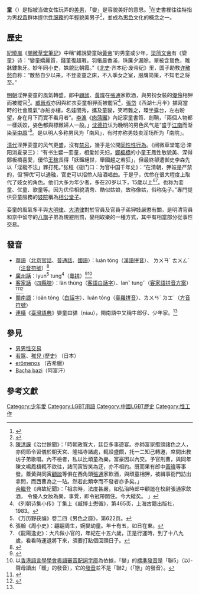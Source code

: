 {{globalize|time=2010-08-05T10:49:40+00:00}}
{{Distinguish|恋童}}
{{Otheruses|少年愛|subject='''男色關係中受寵愛的少年'''|other='''古代社會中成年男子和少年間的男色習俗'''}}
'''{{ruby|孌|luán}}童'''（{{lang-en|catamite}}）是指被当做女性玩弄的[[美男|美男]]，「孌」是容貌美好的意思。<ref>{{Cite book|edition=第一版|publisher=汉语大词典出版社|location=上海|isbn=7543200015|oclc=15306271|author1=汉语大词典编辑委员会|author2=汉语大词典编纂处|title=汉语大词典|year=1989|pages=425|volume=4}}</ref>在史書裡往往特指为男[[权貴|权貴]]群体提供[[性交易|性服務]]的年輕貌美男子<ref>{{cite web|url=https://www.wiki101.com.tw/archives/68627#.XoVbdYPis2w|title=孌童是什麼意思？歷史上關於孌童的記載|publisher=Wiki101.com.tw|access-date=2020-04-02 }}</ref>，並成為[[男色|男色]]文化的概念之一。{{Citation needed}}

==歷史==
[[紀曉嵐|紀曉嵐]]《[[閱微草堂筆記|閱微草堂筆記]]》中稱“雜說孌童始[[黃帝|黃帝]]”的男童或少年，[[梁简文帝|梁简文帝]]有《孌童》诗：“孌童嬌麗質，踐董復超瑕。羽帳晨香滿，珠簾夕漏賒。翠被含鴛色，雕牀鏤象牙。妙年同小史，姝貌比朝霞。”《[[北史|北史]]·齐本纪·废帝纪》里，国子助教[[许散愁|许散愁]]自称：“散愁自少以来，不登娈童之床，不入季女之室，服膺简策，不知老之将至。”

[[明朝|明朝]]淫狎娈童的風氣轉盛。郎中[[顧謐|顧謐]]、[[黃暐|黃暐]]在[[張通|張通]]家飲酒，與男扮女裝的[[優伶|優伶]]相狎而被罷官<ref>[[陳洪謨|陳洪謨]]《治世餘聞》：「時朝政寬大，廷臣多事遊宴。亦師富家攬頭諸色之人，亦伺節令習儀於朝天宮、隆福寺諸處，輒設盛饌，托一二知己轉邀，席間出教坊子弟歌唱。內不檢者，私以比頑童為樂，富豪因以內交。予官刑曹，與同年陳文鳴鳳梧輒不欲往，諸同寅皆笑為迂，亦不相約。既而果有郎中[[黃暐|黃暐]]等事發。蓋黃與同寅[[顧謐|顧謐]]等俱在西角頭[[張通|張通]]家飲酒，與頑童相狎，被緝事衙門訪出拿問，而西曹為之一玷。然若此類幸而不發者亦多矣。」<br/>
[[余繼登|余繼登]]《典故紀聞》：「祖宗時，法度甚嚴，如弘治時郎中顧謐在校尉張通家飲酒， 令優人女妝為樂，事覺，即令冠帶閒住。今大縱矣。 」</ref>。[[臧晉叔|臧晉叔]]亦因與紅衣娈童相狎而被罷官<ref>《列朝诗集小传》丁集上《臧博士懋循》，第465页，上海古籍出版社，1983。</ref>，[[張岱|張岱]]《西湖七月半》描寫當時的社會風氣“亦船亦樓，名娃閨秀，攜及童孌，笑啼雜之，環坐露台，左右盼望，身在月下而實不看月者”。[[李漁|李漁]]《[[肉蒲團|肉蒲團]]》內記家童書笥、劍鞘，「兩個人物都一樣妖姣，姿色都與標緻婦人一般。」[[沈德符|沈德符]]认为晚明的男色风气是“盛于[[江南|江南]]而渐染至[[中原|中原]]”<ref>《万历野获编》卷二四《男色之靡》，第622页。</ref>。是以明人多称男风为「南风」，有时亦称男妓卖淫场所为「南院」。

[[清代|清代]]淫狎娈童的风气更盛，沒有[[禁忌|禁忌]]，幾乎是公開[[同性性行為|同性性行為]]。《阅微草堂笔记·滦阳消夏录三》：“有书生嬖一娈童，相爱如夫妇，[[鄭板橋|鄭板橋]]的小童王鳳性敏貌美、深得鄭板橋喜愛，優伶[[王稼|王稼]]長得「妖豔絕世，舉國趨之若狂」，但最終卻遭御史李森先以「淫縱不法」罪打死。”张程《衙门口：为官中国千年史》：“在清朝，狎妓是严禁的，但‘狎优’可以通融，官吏可以招伶人陪酒唱曲。于是乎，优伶在很大程度上取代了妓女的角色。他们大多为年少者，多在20岁以下，15歲以上<ref>張翰《周小史》：翩翩周生，婉孌幼童。年十有五，如日在東。</ref><ref>《龍陽逸史》：大凡做小官的，年紀在十五六歲，正是行運時，到了十八九歲，看看時運退將下來，須要打點個回頭日子。</ref>。也称为娈童、优童、歌童等。因为优伶相貌清秀、酷似姑娘，故称像姑，俗称兔子。”專門提供娈童服務的[[妓院|妓院]]稱為[[相公堂子|相公堂子]]。

娈童的風氣多半與[[大明律|大明律]]、[[大清律|大清律]]對於官員及官員子弟狎妓嚴懲有關，是明清官員和京中留守的[[八旗|八旗]]子弟為規避刑罰，變相取樂的一種方式，其中有相當部分從事性交易。{{Citation needed}}

==發音==
* [[華語|華語]]（[[北京官話|北京官話]]、[[普通話|普通話]]、[[中華民國國語|國語]]）：luán tóng（[[漢語拼音|漢語拼音]]）、 ㄌㄨㄢˊ ㄊㄨㄥˊ（[[注音符號|注音符號]]）<ref>{{cite web |title=教育部重編國語辭典修訂本 |url=https://dict.revised.moe.edu.tw/dictView.jsp?ID=66785 |access-date=2022-01-17 |archive-date=2022-01-18 |archive-url=https://web.archive.org/web/20220118203002/https://dict.revised.moe.edu.tw/dictView.jsp?ID=66785 }}</ref>
* [[廣州話|廣州話]]：lyun<sup>5</sup> tung<sup>4</sup>（[[香港語言學學會粵語拼音方案|粵拼]]）<ref>{{cite web |title=CantoDict |url=http://www.cantonese.sheik.co.uk/dictionary/words/34945/#jyutpinginfo |access-date=2022-01-17 |archive-date=2022-01-18 |archive-url=https://web.archive.org/web/20220118192741/http://www.cantonese.sheik.co.uk/dictionary/words/34945/#jyutpinginfo }}</ref><ref>以[[香港語言學學會|香港語言學學會]][http://humanum.arts.cuhk.edu.hk/Lexis/lexi-can/ 粵語審音配詞字庫]{{Wayback|url=http://humanum.arts.cuhk.edu.hk/Lexis/lexi-can/ |date=20110221121712 }}為依據，「孌」的[[標準|標準]][[發音|發音]]是「聯5」（以l-聲母讀出「暖」的發音），它的[[發音|發音]]並不是「聯2」（「戀」的發音）。</ref>
* [[客家話|客家話]]（[[四县话|四縣腔]]）：làn thùng（[[客語白話字|客語白話字]]）、lanˇ tungˇ（[[客家語拼音方案|客家語拼音方案]]）<ref name="wiktionary ">{{cite web |title=wiktionary |url=https://en.wiktionary.org/wiki/%E5%AD%8C%E7%AB%A5 |access-date=2022-01-17 |archive-date=2022-01-18 |archive-url=https://web.archive.org/web/20220118184821/https://en.wiktionary.org/wiki/%E5%AD%8C%E7%AB%A5 }}</ref><ref>{{cite web |title=wordsense |url=https://www.wordsense.eu/%E5%AD%8C%E7%AB%A5/}}</ref>
* [[閩南語|閩南語]]：loân tông（[[白話字|白話字]]）、luân tông（[[臺灣閩南語羅馬字拼音方案|臺羅拼音]]）、ㄌㄨㄢˊ ㄉㆲˊ（[[臺灣方音符號|方音符號]]）
* [[連橫|連橫]]《[[臺灣語典_(連橫)|臺灣語典]]》孌童曰貓（niau），閩南語中又稱牛郎仔、少年家。<ref name="wiktionary "/>

==參見==
* [[男男性交易|男男性交易]]
* [[若眾|若眾]]、[[稚兒_(歷史)|稚兒 (歷史)]] （日本）
* [[古希臘少年愛#相關術語|erômenos]] （古希臘）
* [[童戲|Bacha bazi]]（阿富汗）

==參考文獻==
{{Reflist|2}}

[[Category:少年愛|Category:少年愛]]
[[Category:LGBT用語|Category:LGBT用語]]
[[Category:中國LGBT歷史|Category:中國LGBT歷史]]
[[Category:性工作|Category:性工作]]